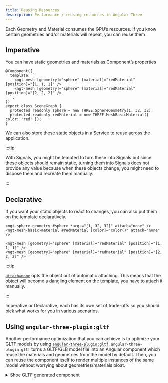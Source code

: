 ```yaml
---
title: Reusing Resources
description: Performance / reusing resources in Angular Three
---
```



Each Geometry and Material consumes the GPU’s resources. If you know certain geometries and/or materials will repeat, you can reuse them

## Imperative

You can have static geometries and materials as Component’s properties

```angular-ts
@Component({
  template: `
    <ngt-mesh [geometry]="sphere" [material]="redMaterial" [position]="[1, 1, 1]" />
    <ngt-mesh [geometry]="sphere" [material]="redMaterial" [position]="[2, 2, 2]" />
  `,
})
export class SceneGraph {
  protected readonly sphere = new THREE.SphereGeometry(1, 32, 32);
  protected readonly redMaterial = new THREE.MeshBasicMaterial({ color: 'red' });
}
```

We can also store these static objects in a Service to reuse across the application.

:::tip

With Signals, you might be tempted to turn these into Signals but since these objects should remain static, turning them into Signals does not provide any value because when these objects change, you might need to dispose them and recreate them manually.

:::

## Declarative

If you want your static objects to react to changes, you can also put them on the template declaratively.

```angular-html
<ngt-sphere-geometry #sphere *args="[1, 32, 32]" attach="none" />
<ngt-mesh-basic-material #redMaterial [color]="color()" attach="none" />

<ngt-mesh [geometry]="sphere" [material]="redMaterial" [position]="[1, 1, 1]" />
<ngt-mesh [geometry]="sphere" [material]="redMaterial" [position]="[2, 2, 2]" />
```

:::tip

[`attach=none`](/reference/core/renderer) opts the object out of automatic attaching. This means that the object will become a dangling element on the template, you have to attach it manually.

:::

Imperative or Declarative, each has its own set of trade-offs so you should pick what works for you in various scenarios.

## Using `angular-three-plugin:gltf`

Another performance optimization that you can achieve is to optimize your GLTF models by using [`angular-three-plugin:gltf`](/reference/plugin/gltf). `angular-three-plugin:gltf` turns a GLTF/GLB model file into an Angular component which reuse the materials and geometries from the model by default. Then, you can reuse the component itself to render multiple instances of the same model without worrying about geometries/materials bloat.

<div class="h-[600px] w-full rounded border border-dashed border-accent-600 dark:border-accent-200">
	<ReuseGLTFDemo client:only />
</div>

<details>
<summary>Shoe GLTF generated component</summary>

```angular-ts
/**Auto-generated by: https://github.com/angular-threejs/gltf
Command: npx angular-three-gltf&#64;2.0.5 src/components/scenes/reuse-gltf-demo/shoe.gltf -o src/components/scenes/reuse-gltf-demo/shoe.ts --selector app-shoe --name Shoe --shadows --importattribute
**/

import type * as THREE from "three";
import { Group, Mesh } from "three";
import { extend, type NgtThreeElements, NgtObjectEvents } from "angular-three";
import { Component, ChangeDetectionStrategy, CUSTOM_ELEMENTS_SCHEMA, input, viewChild, ElementRef, inject, effect } from "@angular/core";
import { injectGLTF } from "angular-three-soba/loaders";
import type { GLTF } from "three-stdlib";

// @ts-expect-error - import .glb/.gltf file
import ShoeGLTF from "./shoe.gltf" with { loader: "file" };

export type ShoeGLTFGLTFResult = GLTF & {
    nodes: {
        shoe: THREE.Mesh;
        shoe_1: THREE.Mesh;
        shoe_2: THREE.Mesh;
        shoe_3: THREE.Mesh;
        shoe_4: THREE.Mesh;
        shoe_5: THREE.Mesh;
        shoe_6: THREE.Mesh;
        shoe_7: THREE.Mesh;
    };
    materials: {
        laces: THREE.MeshStandardMaterial;
        mesh: THREE.MeshStandardMaterial;
        caps: THREE.MeshStandardMaterial;
        inner: THREE.MeshStandardMaterial;
        sole: THREE.MeshStandardMaterial;
        stripes: THREE.MeshStandardMaterial;
        band: THREE.MeshStandardMaterial;
        patch: THREE.MeshStandardMaterial;
    };
};

@Component({
    selector: "app-shoe",
    template: `
        @if (gltf(); as gltf) {
            <ngt-group #model [parameters]="options()" [dispose]="null">
                <ngt-mesh castShadow receiveShadow [geometry]="gltf.nodes.shoe.geometry" [material]="gltf.materials.laces" />
                <ngt-mesh castShadow receiveShadow [geometry]="gltf.nodes.shoe_1.geometry" >
                    <!-- this was modified so we can change color -->
                    <ngt-mesh-standard-material [parameters]="gltf.materials.mesh" [color]="color()" />
                </ngt-mesh>
                <ngt-mesh castShadow receiveShadow [geometry]="gltf.nodes.shoe_2.geometry" [material]="gltf.materials.caps" />
                <ngt-mesh castShadow receiveShadow [geometry]="gltf.nodes.shoe_3.geometry" [material]="gltf.materials.inner" />
                <ngt-mesh castShadow receiveShadow [geometry]="gltf.nodes.shoe_4.geometry" [material]="gltf.materials.sole" />
                <ngt-mesh castShadow receiveShadow [geometry]="gltf.nodes.shoe_5.geometry" [material]="gltf.materials.stripes" />
                <ngt-mesh castShadow receiveShadow [geometry]="gltf.nodes.shoe_6.geometry" [material]="gltf.materials.band" />
                <ngt-mesh castShadow receiveShadow [geometry]="gltf.nodes.shoe_7.geometry" [material]="gltf.materials.patch" />

                <ng-content />
            </ngt-group>
        }
    `,
    hostDirectives: [
        {
            directive: NgtObjectEvents,
            outputs: ["click", "dblclick", "contextmenu", "pointerup", "pointerdown", "pointerover", "pointerout", "pointerenter", "pointerleave", "pointermove", "pointermissed", "pointercancel", "wheel"],
        },
    ],
    schemas: [CUSTOM_ELEMENTS_SCHEMA],
    changeDetection: ChangeDetectionStrategy.OnPush,
})
export class Shoe {
    protected readonly Math = Math;

    options = input({} as Partial<NgtThreeElements["ngt-group"]>);
    color = input.required<string>();

    modelRef = viewChild<ElementRef<Group>>("model");

    protected gltf = injectGLTF<ShoeGLTFGLTFResult>(() => ShoeGLTF);

    constructor() {
        extend({ Group, Mesh });

        const objectEvents = inject(NgtObjectEvents, { host: true });
        effect(() => {
            const model = this.modelRef()?.nativeElement;
            if (!model) return;

            objectEvents.ngtObjectEvents.set(model);
        });
    }
}
```

</details>

